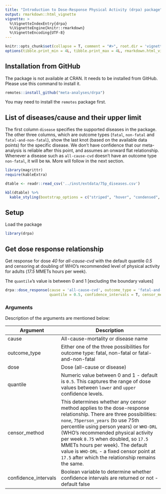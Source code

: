 ```yaml
---
title: "Introduction to Dose-Response Physical Activity (drpa) package"
output: rmarkdown::html_vignette
vignette: >
  %\VignetteIndexEntry{drpa}
  %\VignetteEngine{knitr::rmarkdown}
  %\VignetteEncoding{UTF-8}
---
```


```r
knitr::opts_chunk$set(collapse = T, comment = "#>", root.dir = 'vignettes')
options(tibble.print_min = 4L, tibble.print_max = 4L, rmarkdown.html_vignette.check_title = FALSE)
```

## Installation from GitHub

The package is not available at CRAN. It needs to be installed from GitHub. Please use this command to install it.

```r
remotes::install_github("meta-analyses/drpa")
```

You may need to install the `remotes` package first.

## List of diseases/cause and their upper limit

The first column `disease` specifies the supported diseases in the package. The other three columns, which are outcome types (`fatal`, `non-fatal` and `fatal-and-non-fatal`), show the last knot (based on the available data points) for the specific disease. We don't have confidence that our meta-analysis is reliable after this point, and assumes an onward flat relationship. Whenever a disease such as `all-cause-cvd` doesn't have an outcome type `non-fatal`, it will be `NA`. More will follow in the next section.

```r
library(magrittr)
require(kableExtra)

dtable <- readr::read_csv('../inst/extdata/75p_diseases.csv')

kbl(dtable) %>%
  kable_styling(bootstrap_options = c("striped", "hover", "condensed", "responsive"))

```

## Setup

Load the package

```r
library(drpa)
```

## Get dose response relationship

Get response for dose *40* for *all-cause-cvd* with the default quantile *0.5* and censoring at doubling of WHO's recommended level of physical activity for adults (*17.5* MMETs hours per week).

The `quantile`'s value is between 0 and 1 [excluding the boundary values]

```r

drpa::dose_response(cause = 'all-cause-cvd', outcome_type = 'fatal-and-non-fatal', dose = 40, 
                    quantile = 0.5, confidence_intervals = T, censor_method = 'WHO-DRL')


```

### Arguments

Description of the arguments are mentioned below:

| Argument             | Description                                                                                                                                                                                                                                                                                                                                                                                                              |
|---------------|---------------------------------------------------------|
| cause                | All-cause-mortality or disease name                                                                                                                                                                                                                                                                                                                                                                                      |
| outcome_type         | Either one of the three possibilities for outcome type: fatal, non-fatal or fatal-and-non-fatal                                                                                                                                                                                                                                                                                                                          |
| dose                 | Dose (all-cause or disease)                                                                                                                                                                                                                                                                                                                                                                                              |
| quantile             | Numeric value between 0 and 1 - default is `0.5`. This captures the range of dose values between `lower` and `upper` confidence levels.                                                                                                                                                                                                                                                                                  |
| censor_method        | This determines whether any censor method applies to the dose-response relationship. There are three possibilities: `none`, `75person_years` (to use 75th percentile using person years) or `WHO-DRL` (WHO's recommended physical activity per week `8.75` when doubled, so `17.5` MMETs hours per week). The default value is `WHO-DRL` - a fixed censor point at `17.5` after which the relationship remains the same. |
| confidence_intervals | Boolean variable to determine whether confidence intervals are returned or not - default false                                                                                                                                                                                                                                                                                                                           |
